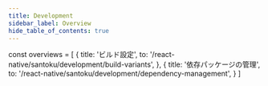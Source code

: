 ```yaml
---
title: Development
sidebar_label: Overview
hide_table_of_contents: true
---
```


<!-- textlint-disable ja-technical-writing/sentence-length -->

const overviews = [
  {
    title: 'ビルド設定',
    to: '/react-native/santoku/development/build-variants',
  },
  {
    title: '依存パッケージの管理',
    to: '/react-native/santoku/development/dependency-management',
  }
]

<PageList overviews={overviews} colSize={12} />

<!-- textlint-enable ja-technical-writing/sentence-length -->
